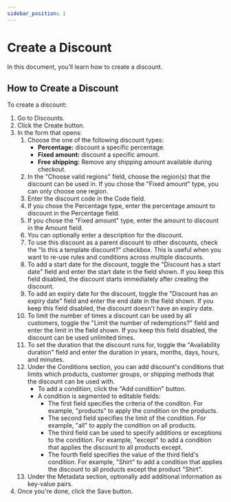 ```yaml
---
sidebar_position: 1
---
```


# Create a Discount

In this document, you’ll learn how to create a discount.

## How to Create a Discount

<!-- TODO check info for correctness -->

To create a discount:

1. Go to Discounts.
2. Click the Create button.
3. In the form that opens:
    1. Choose the one of the following discount types:
        - **Percentage:** discount a specific percentage.
        - **Fixed amount:** discount a specific amount.
        - **Free shipping:** Remove any shipping amount available during checkout.
    2. In the "Choose valid regions" field, choose the region(s) that the discount can be used in. If you chose the "Fixed amount" type, you can only choose one region.
    3. Enter the discount code in the Code field.
    4. If you chose the Percentage type, enter the percentage amount to discount in the Percentage field.
    5. If you chose the "Fixed amount" type, enter the amount to discount in the Amount field.
    6. You can optionally enter a description for the discount.
    7. To use this discount as a parent discount to other discounts, check the "Is this a template discount?" checkbox. This is useful when you want to re-use rules and conditions across multiple discounts.
    8. To add a start date for the discount, toggle the "Discount has a start date" field and enter the start date in the field shown. If you keep this field disabled, the discount starts immediately after creating the discount.
    9. To add an expiry date for the discount, toggle the "Discount has an expiry date" field and enter the end date in the field shown. If you keep this field disabled, the discount doesn't have an expiry date.
    10. To limit the number of times a discount can be used by all customers, toggle the "Limit the number of redemptions?" field and enter the limit in the field shown. If you keep this field disabled, the discount can be used unlimited times.
    11. To set the duration that the discount runs for, toggle the "Availability duration" field and enter the duration in years, months, days, hours, and minutes.
    12. Under the Conditions section, you can add discount's conditions that limits which products, customer groups, or shipping methods that the discount can be used with.
        - To add a condition, click the "Add condition" button.
        - A condition is segmented to editable fields:
            - The first field specifies the criteria of the conditon. For example, "products" to apply the condition on the products.
            - The second field specifies the limit of the condition. For example, "all" to apply the condition on all products.
            - The third field can be used to specify additions or exceptions to the condition. For example, "except" to add a condition that applies the discount to all products except.
            - The fourth field specifies the value of the third field's condition. For example, "Shirt" to add a condition that applies the discount to all products except the product "Shirt".
    13. Under the Metadata section, optionally add additional information as key-value pairs.
4. Once you're done, click the Save button.
